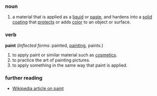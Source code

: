 ===noun===
#a material that is applied as a [[liquid]] or [[paste]], and hardens into a [[solid]] [[coating]] that [[protect]]s or adds [[color]] to an object or surface.

===verb===
'''paint''' 
(''Inflected forms'': painted, [[painting]], paints.)
#to apply paint or similar material such as [[cosmetics]].
#to practice the art of painting pictures.
#to apply something in the same way that paint is applied.

===further reading===
*[[w:paint|Wikipedia article on paint]]